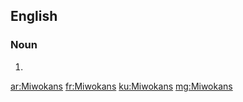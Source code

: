==English==

===Noun===
{{head|en|plural}}

# {{plural of|Miwokan|lang=en|nocat=1}}

[[ar:Miwokans]]
[[fr:Miwokans]]
[[ku:Miwokans]]
[[mg:Miwokans]]